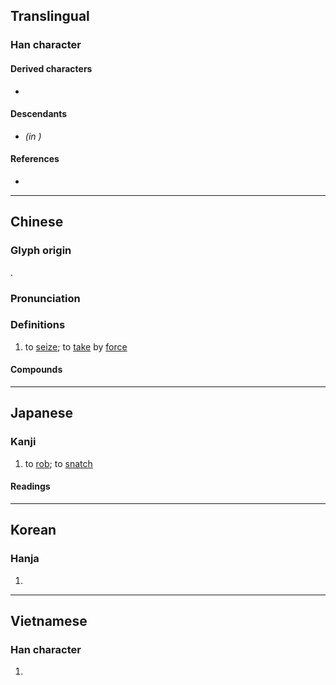 {{also|夺}}
{{character info/new}}
==Translingual==

===Han character===
{{Han char|rn=37|rad=大|as=11|sn=14|four=40341|canj=KOGI|ids=⿱奞寸}}

====Derived characters====
* {{l|mul|[[𡁯]], [[𡚞]]}}

====Descendants====
* {{l|mul|[[夺]]}} ''(in {{w|simplified Chinese}})''

====References====
* {{Han ref|kx=0253.250|dkj=05994|dj=0515.210|hdz=10547.140|uh=596A|ud=22890|bh=B9DC|bd=47580}}

----

==Chinese==
{{zh-forms|s=夺}}

===Glyph origin===
{{Han etym}}
{{Han compound|奞|又|t1=bird|t2=hand|ls=ic}}.

===Pronunciation===
{{zh-pron
|m=duó
|m-s=
|c=dyut6
|c-t=
|g=
|h=pfs=tho̍t
|j=
|md=
|mn=toa̍t/toa̍h
|mn_note=toa̍t - literary; toa̍h - vernacular
|mn-t=doh8
|w=
|x=
|mc=y
|oc=y
|ma=y
|cat=v
}}

===Definitions===
{{zh-hanzi}}

# to [[seize]]; to [[take]] by [[force]]

====Compounds====
{{zh-der|不奪農時|你爭我奪|侵奪|傾奪|先聲奪人|光彩奪目|光輝奪目|削奪|剝奪|劫奪|喧賓奪主|天奪之魄|奪人|奪休|奪冠|奪取|奪名|奪命|奪嫡|奪席談經|奪彩|奪志|奪情|奪手|奪標|奪權|奪氣|奪目|奪眶而出|奪職|奪胎換骨|奪路|奪錦袍|奪門而出|奪魁|奪魂|奪魄|婦奪夫權|定奪|巧偷豪奪|巧取豪奪|巧奪天工|強奪|強詞奪理|志不可奪|惡紫奪朱|截奪|戴憑奪席|打奪|抄奪|掠奪|推奪|換骨奪胎|揣奪|搶奪|搶奪罪|撦鼓奪旗|攘奪|攙奪|攙行奪市|攫奪|斬將奪旗|暴取豪奪|替狗奪食|橫刀奪愛|殺生與奪|氣消膽奪|求名奪利|河川襲奪|漁奪|潛移陰奪|潛移默奪|燦爛奪目|爭分奪秒|爭名奪利|爭奪|爭權奪利|生奪硬搶|生死與奪|生殺予奪|生殺與奪|神分志奪|神搖意奪|篡奪|裁奪|褒貶與奪|褫奪|褫奪公權|襲奪|襲奪河|訛奪|詐取豪奪|豔麗奪目|豪奪|豪奪巧取|起奪|蹊田奪牛|輝煌奪目|迷魂奪魄|酌奪|銷魂奪魄|閉口奪氣|鮮豔奪目|鰲裡奪尊|鳩奪鵲巢|奪格|奪舍}}

{{zh-cat|Elementary}}

----

==Japanese==

===Kanji===
{{ja-kanji|grade=c|rs=大11}}

# to [[rob]]; to [[snatch]]

====Readings====
{{ja-readings
|on=だつ
|kun=うば-う
}}

----

==Korean==

===Hanja===
{{ko-hanja|hangeul=탈|rv=tal|mr=t'al}}

# {{defn|lang=ko|sort=大11}}

----

==Vietnamese==

===Han character===
{{vi-hantu|[[đoạt]], [[sáo]], [[xạo]]|rs=大11}}

# {{defn|lang=vi|sort=大11}}